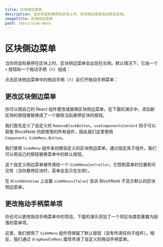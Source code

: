 ```yaml
---
title: 区块侧边菜单
description: 当你将鼠标悬停在区块上时，区块侧边菜单会出现在左侧。
imageTitle: 区块侧边菜单
path: /docs/side-menu
---
```



# 区块侧边菜单

当你将鼠标悬停在区块上时，区块侧边菜单会出现在左侧。默认情况下，它由一个 `+` 按钮和一个拖动手柄（`⠿`）组成：

<ThemedImage
  src="/img/screenshots/side_menu.png"
  darkImage="/img/screenshots/side_menu_dark.png"
  alt="image"
  width={500}
  height={500}
/>

点击区块侧边菜单中的拖动手柄（`⠿`）会打开拖动手柄菜单：

<ThemedImage
  src="/img/screenshots/drag_handle_menu.png"
  darkImage="/img/screenshots/drag_handle_menu_dark.png"
  alt="image"
  width={250}
  height={250}
/>

## 更改区块侧边菜单

你可以用自己的 React 组件更改或替换区块侧边菜单。在下面的演示中，添加新区块的按钮被替换成了一个删除当前悬停区块的按钮。

<Example name="ui-components/side-menu-buttons" />

我们首先定义了自定义的 `RemoveBlockButton`。`useComponentsContext` 钩子可以获取 BlockNote 内部使用的所有组件，因此我们这里使用 `Components.SideMenu.Button`。

我们使用 `SideMenu` 组件来创建自定义的区块侧边菜单。通过指定其子组件，我们可以用自己的按钮替换菜单中的默认按钮。

这个自定义侧边菜单被传递给一个 `SideMenuController`，它控制菜单的位置和可见性（当你悬停区块时，菜单会显示在左侧）。

在 `BlockNoteView` 上设置 `sideMenu={false}` 告诉 BlockNote 不显示默认的区块侧边菜单。

## 更改拖动手柄菜单项

你也可以更改拖动手柄菜单中的项目。下面的演示添加了一个将区块类型重置为段落的菜单项。

<Example name="ui-components/side-menu-drag-handle-items" />

这里，我们使用了 `SideMenu` 组件但保留了默认按钮（没有传递任何子组件）。相反，我们通过 `dragHandleMenu` 属性传递了自定义的拖动手柄菜单。